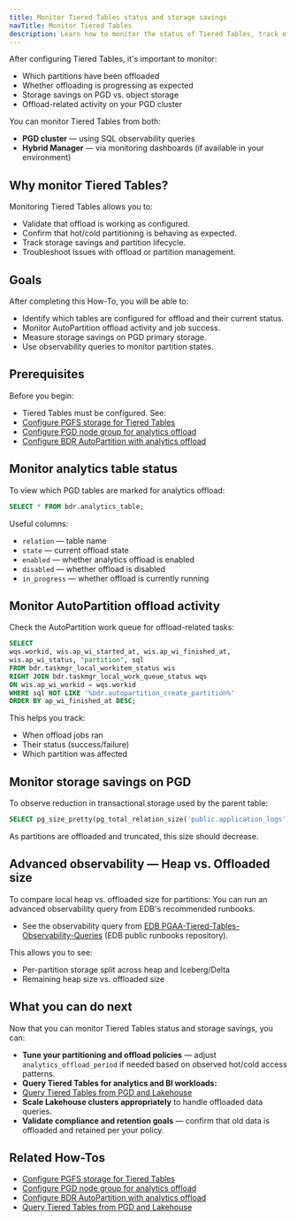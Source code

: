 ```yaml
---
title: Monitor Tiered Tables status and storage savings
navTitle: Monitor Tiered Tables
description: Learn how to monitor the status of Tiered Tables, track offload progress, and observe storage savings in Hybrid Manager.
---
```



After configuring Tiered Tables, it's important to monitor:

- Which partitions have been offloaded
- Whether offloading is progressing as expected
- Storage savings on PGD vs. object storage
- Offload-related activity on your PGD cluster

You can monitor Tiered Tables from both:

- **PGD cluster** — using SQL observability queries
- **Hybrid Manager** — via monitoring dashboards (if available in your environment)

## Why monitor Tiered Tables?

Monitoring Tiered Tables allows you to:

- Validate that offload is working as configured.
- Confirm that hot/cold partitioning is behaving as expected.
- Track storage savings and partition lifecycle.
- Troubleshoot issues with offload or partition management.

## Goals

After completing this How-To, you will be able to:

- Identify which tables are configured for offload and their current status.
- Monitor AutoPartition offload activity and job success.
- Measure storage savings on PGD primary storage.
- Use observability queries to monitor partition states.

## Prerequisites

Before you begin:

- Tiered Tables must be configured. See:
- [Configure PGFS storage for Tiered Tables](./configure-tiered-pgfs)
- [Configure PGD node group for analytics offload](./configure-tiered-offload)
- [Configure BDR AutoPartition with analytics offload](./configure-tiered-autopartition)

## Monitor analytics table status

To view which PGD tables are marked for analytics offload:
```sql
SELECT * FROM bdr.analytics_table;
```
Useful columns:

- `relation` — table name
- `state` — current offload state
- `enabled` — whether analytics offload is enabled
- `disabled` — whether offload is disabled
- `in_progress` — whether offload is currently running

## Monitor AutoPartition offload activity

Check the AutoPartition work queue for offload-related tasks:
```sql
SELECT
wqs.workid, wis.ap_wi_started_at, wis.ap_wi_finished_at,
wis.ap_wi_status, "partition", sql
FROM bdr.taskmgr_local_workitem_status wis
RIGHT JOIN bdr.taskmgr_local_work_queue_status wqs
ON wis.ap_wi_workid = wqs.workid
WHERE sql NOT LIKE '%bdr.autopartition_create_partition%'
ORDER BY ap_wi_finished_at DESC;
```
This helps you track:

- When offload jobs ran
- Their status (success/failure)
- Which partition was affected

## Monitor storage savings on PGD

To observe reduction in transactional storage used by the parent table:
```sql
SELECT pg_size_pretty(pg_total_relation_size('public.application_logs'));
```
As partitions are offloaded and truncated, this size should decrease.

## Advanced observability — Heap vs. Offloaded size

To compare local heap vs. offloaded size for partitions:
You can run an advanced observability query from EDB's recommended runbooks.

- See the observability query from [EDB PGAA-Tiered-Tables-Observability-Queries](https://github.com/EnterpriseDB/edb-postgres-runbooks/tree/main/pgaa-tiered-tables-observability-queries) (EDB public runbooks repository).

This allows you to see:

- Per-partition storage split across heap and Iceberg/Delta
- Remaining heap size vs. offloaded size

## What you can do next

Now that you can monitor Tiered Tables status and storage savings, you can:

- **Tune your partitioning and offload policies** — adjust `analytics_offload_period` if needed based on observed hot/cold access patterns.
- **Query Tiered Tables for analytics and BI workloads:**
- [Query Tiered Tables from PGD and Lakehouse](./query-tiered-tables)
- **Scale Lakehouse clusters appropriately** to handle offloaded data queries.
- **Validate compliance and retention goals** — confirm that old data is offloaded and retained per your policy.

## Related How-Tos

- [Configure PGFS storage for Tiered Tables](./configure-tiered-pgfs)
- [Configure PGD node group for analytics offload](./configure-tiered-offload)
- [Configure BDR AutoPartition with analytics offload](./configure-tiered-autopartition)
- [Query Tiered Tables from PGD and Lakehouse](./query-tiered-tables)

